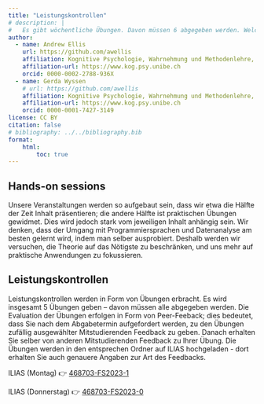 ```yaml
---
title: "Leistungskontrollen"
# description: |
#   Es gibt wöchentliche Übungen. Davon müssen 6 abgegeben werden. Welche dies sind wird im Verlaufe des Semesters bekanntgegeben.
author:
  - name: Andrew Ellis
    url: https://github.com/awellis
    affiliation: Kognitive Psychologie, Wahrnehmung und Methodenlehre, Universität Bern 
    affiliation-url: https://www.kog.psy.unibe.ch
    orcid: 0000-0002-2788-936X
  - name: Gerda Wyssen
    # url: https://github.com/awellis
    affiliation: Kognitive Psychologie, Wahrnehmung und Methodenlehre, Universität Bern 
    affiliation-url: https://www.kog.psy.unibe.ch
    orcid: 0000-0001-7427-3149
license: CC BY
citation: false
# bibliography: ../../bibliography.bib
format:
    html:
        toc: true
---
```



## Hands-on sessions

Unsere Veranstaltungen werden so aufgebaut sein, dass wir etwa die Hälfte der Zeit Inhalt präsentieren; die andere Hälfte ist praktischen Übungen gewidmet. Dies wird jedoch stark vom jeweiligen Inhalt anhängig sein. Wir denken, dass der Umgang mit Programmiersprachen und Datenanalyse am besten gelernt wird, indem man selber ausprobiert. Deshalb werden wir versuchen, die Theorie auf das Nötigste zu beschränken, und uns mehr auf praktische Anwendungen zu fokussieren.


## Leistungskontrollen 

Leistungskontrollen werden in Form von Übungen erbracht. Es wird insgesamt 5 Übungen geben -- davon müssen alle abgegeben werden. Die Evaluation der Übungen erfolgen in Form von Peer-Feeback; dies bedeutet, dass Sie nach dem Abgabetermin aufgefordert werden, zu den Übungen zufällig ausgewählter Mitstudierenden Feedback zu geben. Danach erhalten Sie selber von anderen Mitstudierenden Feedback zu Ihrer Übung. Die Übungen werden in den entsprechen Ordner auf ILIAS hochgeladen - dort erhalten Sie auch genauere Angaben zur Art des Feedbacks. 


ILIAS (Montag) 👉 [468703-FS2023-1](https://ilias.unibe.ch/goto_ilias3_unibe_crs_2643783.html#il_mhead_t_focus)

ILIAS (Donnerstag) 👉 [468703-FS2023-0](https://ilias.unibe.ch/goto_ilias3_unibe_crs_2643782.html#il_mhead_t_focus)

